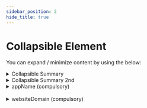 ```yaml
---
sidebar_position: 2
hide_title: true
---
```


# Collapsible Element 

You can expand / minimize content by using the below:

<details><summary>Collapsible Summary</summary>
Collapsible Element's content that can only be seen when it is expanded. Collapsible Element's content that can only be seen when it is expanded. Collapsible Element's content that can only be seen when it is expanded.
</details>
<details><summary>Collapsible Summary 2nd</summary>
Collapsible Element's content that can only be seen when it is expanded. Collapsible Element's content that can only be seen when it is expanded. Collapsible Element's content that can only be seen when it is expanded.
</details>
<details><summary style={{
    fontSize: "20px"
}}>appName (compulsory)</summary>
This is the name of your application. It is used when sending password reset or email verification emails (in the default email design). An example of this is appName: "GitHub".
</details>

<br />

<details><summary style={{
    fontSize: "20px"
}}>websiteDomain (compulsory)</summary>

This is the domain part of your website on which the SuperTokens' will operate on. By operate, we mean that the login UI will be shown on this domain and / or the session information will be stored under this domain. For example:

- For local development, you are likely using localhost with some port (ex 8080). Then the value of this should be `"http://localhost:8080"`.
- If your website is `https://www.example.com`, then the value of this should be `"https://www.example.com"`.
- If your website is `https://example.com`, then the value of this should be `"https://example.com"`.
- If you have multiple sub domains, and your users login via `https://auth.example.com`, then the value of this should be `"https://auth.example.com"`.

By default, the login UI will be displayed on `{websiteDomain}/auth/*` (See about websiteBasePath to change the `/auth/*` part).

We need the domain information on the frontend for routing purposes, and on the backend so that we can generate correct email verification and password reset links.

</details>